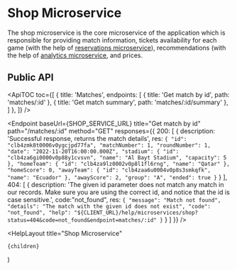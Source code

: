 
# Shop Microservice

The shop microservice is the core microservice of the application which is responsible for providing match information,
tickets availability for each game (with the help of [reservations microservice](/help/microservices/reservations)),
recommendations (with the help of [analytics microservice](/help/microservices/analytics), and prices.

## Public API

<ApiTOC
  toc={[
    {
      title: 'Matches',
      endpoints: [
        { title: 'Get match by id', path: 'matches/:id' },
        { title: 'Get match summary', path: 'matches/:id/summary' },
      ]
    },
  ]}
/>

<Endpoint
  baseUrl={SHOP_SERVICE_URL}
  title="Get match by id"
  path="/matches/:id"
  method="GET"
  responses={{
    200: [
    {
      description: 'Successful response, returns the match details',
      res: `{
  "id": "clb4zmk8t0006v0ygcjpd77fa",
  "matchNumber": 1,
  "roundNumber": 1,
  "date": "2022-11-20T16:00:00.000Z",
  "stadium": {
    "id": "clb4za6gi0000v0p88y1cvsvn",
    "name": "Al Bayt Stadium",
    "capacity": 5
  },
  "homeTeam": {
    "id": "clb4za9lz0002v0p8l1fl6rng",
    "name": "Qatar"
  },
  "homeScore": 0,
  "awayTeam": {
    "id": "clb4zaa6u0004v0p8s3smkqfk",
    "name": "Ecuador"
  },
  "awayScore": 2,
  "group": "A",
  "ended": true
}`
    }
    ],
    404: [
      {
        description: 'The given id parameter does not match any match in our records. Make sure you are using the correct id, and notice that the id is case sensitive.',
        code:"not_found",
        res: `{
  "message": "Match not found",
  "details": "The match with the given id does not exist",
  "code": "not_found",
  "help": "${CLIENT_URL}/help/microservices/shop?status=404&code=not_found&endpoint=matches/:id"
}`
      }
    ]
  }}
/>

  <HelpLayout
    title="Shop Microservice"
  >
    {children}
  </HelpLayout>
)
